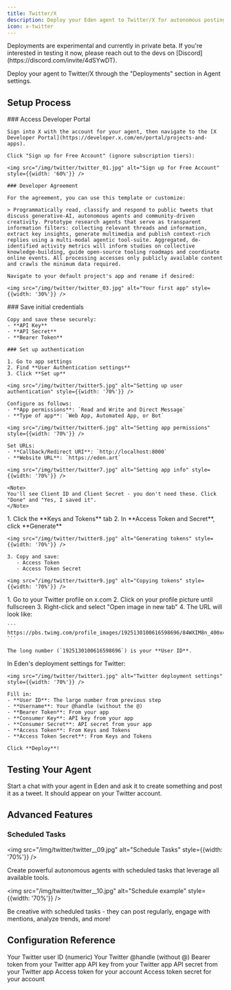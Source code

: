 ```yaml
---
title: Twitter/X
description: Deploy your Eden agent to Twitter/X for autonomous posting and interactions
icon: x-twitter
---
```


<Info>
Deployments are experimental and currently in private beta. If you're interested in testing it now, please reach out to the devs on [Discord](https://discord.com/invite/4dSYwDT).
</Info>

Deploy your agent to Twitter/X through the "Deployments" section in Agent settings.

## Setup Process

<Steps>
  <Step title="Create Twitter/X Application">
    ### Access Developer Portal
    
    Sign into X with the account for your agent, then navigate to the [X Developer Portal](https://developer.x.com/en/portal/projects-and-apps).
    
    Click "Sign up for Free Account" (ignore subscription tiers):
    
    <img src="/img/twitter/twitter_01.jpg" alt="Sign up for Free Account" style={{width: '60%'}} />
    
    ### Developer Agreement
    
    For the agreement, you can use this template or customize:
    
    > Programmatically read, classify and respond to public tweets that discuss generative-AI, autonomous agents and community-driven creativity. Prototype research agents that serve as transparent information filters: collecting relevant threads and information, extract key insights, generate multimedia and publish context-rich replies using a multi-modal agentic tool-suite. Aggregated, de-identified activity metrics will inform studies on collective knowledge-building, guide open-source tooling roadmaps and coordinate online events. All processing accesses only publicly available content and crawls the minimum data required.
    
    Navigate to your default project's app and rename if desired:
    
    <img src="/img/twitter/twitter_03.jpg" alt="Your first app" style={{width: '30%'}} />
  </Step>
  
  <Step title="Configure API Keys">
    ### Save initial credentials
    
    Copy and save these securely:
    - **API Key**
    - **API Secret**
    - **Bearer Token**
    
    ### Set up authentication
    
    1. Go to app settings
    2. Find **User Authentication settings**
    3. Click **Set up**
    
    <img src="/img/twitter/twitter5.jpg" alt="Setting up user authentication" style={{width: '70%'}} />
    
    Configure as follows:
    - **App permissions**: `Read and Write and Direct Message`
    - **Type of app**: `Web App, Automated App, or Bot`
    
    <img src="/img/twitter/twitter6.jpg" alt="Setting app permissions" style={{width: '70%'}} />
    
    Set URLs:
    - **Callback/Redirect URI**: `http://localhost:8000`
    - **Website URL**: `https://eden.art`
    
    <img src="/img/twitter/twitter7.jpg" alt="Setting app info" style={{width: '70%'}} />
    
    <Note>
    You'll see Client ID and Client Secret - you don't need these. Click "Done" and "Yes, I saved it".
    </Note>
  </Step>
  
  <Step title="Generate Access Tokens">
    1. Click the **Keys and Tokens** tab
    2. In **Access Token and Secret**, click **Generate**
    
    <img src="/img/twitter/twitter8.jpg" alt="Generating tokens" style={{width: '70%'}} />
    
    3. Copy and save:
       - Access Token
       - Access Token Secret
    
    <img src="/img/twitter/twitter9.jpg" alt="Copying tokens" style={{width: '70%'}} />
  </Step>
  
  <Step title="Get Your User ID">
    1. Go to your Twitter profile on x.com
    2. Click on your profile picture until fullscreen
    3. Right-click and select "Open image in new tab"
    4. The URL will look like:
    
    ```
    https://pbs.twimg.com/profile_images/1925130100616598696/84WXIM8n_400x400.jpg
    ```
    
    The long number (`1925130100616598696`) is your **User ID**.
  </Step>
  
  <Step title="Deploy Your Agent">
    In Eden's deployment settings for Twitter:
    
    <img src="/img/twitter/twitter1.jpg" alt="Twitter deployment settings" style={{width: '70%'}} />
    
    Fill in:
    - **User ID**: The large number from previous step
    - **Username**: Your @handle (without the @)
    - **Bearer Token**: From your app
    - **Consumer Key**: API key from your app
    - **Consumer Secret**: API secret from your app
    - **Access Token**: From Keys and Tokens
    - **Access Token Secret**: From Keys and Tokens
    
    Click **Deploy**!
  </Step>
</Steps>

## Testing Your Agent

Start a chat with your agent in Eden and ask it to create something and post it as a tweet. It should appear on your Twitter account.

## Advanced Features

### Scheduled Tasks

<img src="/img/twitter/twitter__09.jpg" alt="Schedule Tasks" style={{width: '70%'}} />

Create powerful autonomous agents with scheduled tasks that leverage all available tools.

<img src="/img/twitter/twitter__10.jpg" alt="Schedule example" style={{width: '70%'}} />

<Tip>
Be creative with scheduled tasks - they can post regularly, engage with mentions, analyze trends, and more!
</Tip>

## Configuration Reference

<ParamField path="user_id" type="string" required>
  Your Twitter user ID (numeric)
</ParamField>

<ParamField path="username" type="string" required>
  Your Twitter @handle (without @)
</ParamField>

<ParamField path="bearer_token" type="string" required>
  Bearer token from your Twitter app
</ParamField>

<ParamField path="consumer_key" type="string" required>
  API key from your Twitter app
</ParamField>

<ParamField path="consumer_secret" type="string" required>
  API secret from your Twitter app
</ParamField>

<ParamField path="access_token" type="string" required>
  Access token for your account
</ParamField>

<ParamField path="access_token_secret" type="string" required>
  Access token secret for your account
</ParamField>